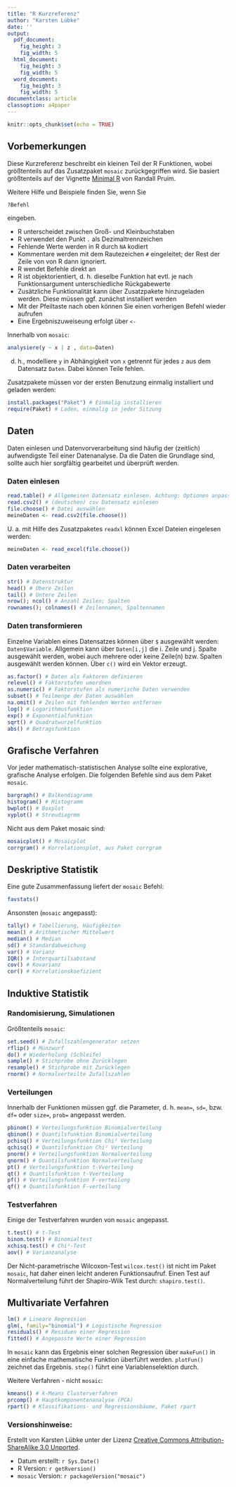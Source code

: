 ```yaml
---
title: "R Kurzreferenz"
author: "Karsten Lübke"
date: ''
output:
  pdf_document:
    fig_height: 3
    fig_width: 5
  html_document:
    fig_height: 3
    fig_width: 5
  word_document:
    fig_height: 3
    fig_width: 5
documentclass: article
classoption: a4paper
---
```


```r
knitr::opts_chunk$set(echo = TRUE)
```

## Vorbemerkungen
Diese Kurzreferenz beschreibt ein kleinen Teil der R Funktionen, wobei größtenteils auf das Zusatzpaket `mosaic` zurückgegriffen wird. Sie basiert größtenteils auf der Vignette [Minimal R](https://cran.r-project.org/web/packages/mosaic/vignettes/MinimalR.pdf) von Randall Pruim.

Weitere Hilfe und Beispiele finden Sie, wenn Sie
```r
?Befehl
```
eingeben.

* R unterscheidet zwischen Groß- und Kleinbuchstaben
* R verwendet den Punkt `.` als Dezimaltrennzeichen
* Fehlende Werte werden in R durch `NA` kodiert
* Kommentare werden mit dem Rautezeichen `#` eingeleitet; der Rest der Zeile von von R dann ignoriert.
* R wendet Befehle direkt an
* R ist objektorientiert, d. h. dieselbe Funktion hat evtl. je nach Funktionsargument unterschiedliche Rückgabewerte
* Zusätzliche Funktionalität kann über Zusatzpakete hinzugeladen werden. Diese müssen ggf. zunächst  installiert werden
* Mit der Pfeiltaste nach oben können Sie einen vorherigen Befehl wieder aufrufen
* Eine Ergebniszuweiseung erfolgt über `<-`

Innerhalb von `mosaic`:
```r
analysiere(y ~ x | z , data=Daten)
```
d. h., modelliere `y` in Abhängigkeit von `x` getrennt für jedes `z` aus dem Datensatz `Daten`. Dabei können Teile fehlen.

Zusatzpakete müssen vor der ersten Benutzung einmalig installiert und geladen werden:
```r
install.packages("Paket") # Einmalig installieren
require(Paket) # Laden, einmalig in jeder Sitzung

```


## Daten
Daten einlesen und Datenvorverarbeitung sind häufig der (zeitlich) aufwendigste Teil einer Datenanalyse. Da die Daten die Grundlage sind, sollte auch hier sorgfältig gearbeitet und überprüft werden.

### Daten einlesen
```r
read.table() # Allgemeinen Datensatz einlesen. Achtung: Optionen anpassen
read.csv2() # (deutschen) csv Datensatz einlesen
file.choose() # Datei auswählen
meineDaten <- read.csv2(file.choose())
```

U. a. mit Hilfe des Zusatzpaketes `readxl` können Excel Dateien eingelesen werden:
```r
meineDaten <- read_excel(file.choose()) 
```

### Daten verarbeiten
```r
str() # Datenstruktur
head() # Obere Zeilen
tail() # Untere Zeilen
nrow(); ncol() # Anzahl Zeilen; Spalten 
rownames(); colnames() # Zeilennamen, Spaltennamen
```

### Daten transformieren
Einzelne Variablen eines Datensatzes können über `$` ausgewählt werden: `Daten$Variable`. Allgemein kann über `Daten[i,j]` die i. Zeile und j. Spalte ausgewählt werden, wobei auch mehrere oder keine Zeile(n) bzw. Spalten ausgewählt werden können. Über `c()` wird ein Vektor erzeugt.
```r
as.factor() # Daten als Faktoren definieren
relevel() # Faktorstufen umordnen
as.numeric() # Faktorstufen als numerische Daten verwenden
subset() # Teilmenge der Daten auswählen
na.omit() # Zeilen mit fehlenden Werten entfernen
log() # Logarithmusfunktion
exp() # Exponentialfunktion
sqrt() # Quadratwurzelfunktion
abs() # Betragsfunktion
```



## Grafische Verfahren
Vor jeder mathematisch-statistischen Analyse sollte eine explorative, grafische Analyse erfolgen. Die folgenden Befehle sind aus dem Paket `mosaic`.
```r
bargraph() # Balkendiagramm
histogram() # Histogramm
bwplot() # Boxplot
xyplot() # Streudiagrmm
```
Nicht aus dem Paket mosaic sind:
```r
mosaicplot() # Mosaicplot
corrgram() # Korrelationsplot, aus Paket corrgram
```

## Deskriptive Statistik
Eine gute Zusammenfassung liefert der `mosaic` Befehl:
```r
favstats()
```
Ansonsten (`mosaic` angepasst):
```r
tally() # Tabellierung, Häufigkeiten 
mean() # Arithmetischer Mittelwert
median() # Median
sd() # Standardabweichung
var() # Varianz
IQR() # Interquartilsabstand
cov() # Kovarianz
cor() # Korrelationskoefizient
```

## Induktive Statistik

### Randomisierung, Simulationen
Größtenteils `mosaic`:
```r
set.seed() # Zufallszahlengenerator setzen
rflip() # Münzwurf
do() # Wiederholung (Schleife)
sample() # Stichprobe ohne Zurücklegen
resample() # Stichprobe mit Zurücklegen
rnorm() # Normalverteilte Zufallszahlen
```

### Verteilungen
Innerhalb der Funktionen müssen ggf. die Parameter, d. h. `mean=`, `sd=`, bzw. `df=` oder `size=`, `prob=` angepasst werden.
```r
pbinom() # Verteilungsfunktion Binomialverteilung
qbinom() # Quantilsfunktion Binomialverteilung
pchisq() # Verteilungsfunktion Chi² Verteilung
qchisq() # Quantilsfunktion Chi² Verteilung
pnorm() # Verteilungsfunktion Normalverteilung
qnorm() # Quantilsfunktion Normalverteilung
pt() # Verteilungsfunktion t-Vverteilung
qt() # Quantilsfunktion t-Vverteilung
pf() # Verteilungsfunktion F-verteilung
qf() # Quantilsfunktion F-verteilung
```


### Testverfahren
Einige der Testverfahren wurden von `mosaic` angepasst.
```r
t.test() # t-Test
binom.test() # Binomialtest
xchisq.test() # Chi²-Test
aov() # Varianzanalyse
```

Der Nicht-parametrische Wilcoxon-Test `wilcox.test()` ist nicht im Paket `mosaic`, hat daher einen leicht anderen Funktionsaufruf. Einen Test auf Normalverteilung führt der Shapiro-Wilk Test durch: `shapiro.test()`. 


## Multivariate Verfahren
```r
lm() # Lineare Regression
glm(, family="binomial") # Logistische Regression
residuals() # Residuen einer Regression
fitted() # Angepasste Werte einer Regression
```
In `mosaic` kann das Ergebnis einer solchen Regression über `makeFun()` in eine einfache mathematische Funktion überführt werden. `plotFun()` zeichnet das Ergebnis. `step()` führt eine Variablenselektion durch. 

Weitere Verfahren - nicht `mosaic`:
```r
kmeans() # k-Means Clusterverfahren
prcomp() # Hauptkomponentenanalyse (PCA)
rpart() # Klassifikations- und Regressionsbäume, Paket rpart
```




### Versionshinweise:
Erstellt von Karsten Lübke unter der Lizenz [Creative Commons Attribution-ShareAlike 3.0 Unported](http://creativecommons.org/licenses/by-sa/3.0). 

* Datum erstellt: `r Sys.Date()`
* R Version: `r getRversion()`
* `mosaic` Version: `r packageVersion("mosaic")`



